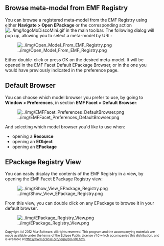 == Browse meta-model from EMF Registry ==

You can browse a registered meta-model from the EMF Registry using either '''Navigate > Open EPackage''' or the corresponding action [[Image:../img/logoMoDiscoMini.gif]] in the main toolbar. The following dialog will pop up, allowing you to select a meta-model by URI :

[[Image:../img/Open_Model_From_EMF_Registry.png]]

Either double-click or press OK on the desired meta-model. It will be opened in the EMF Facet Default EPackage Browser, or in the one you would have previously indicated in the preference page.

== Default Browser ==
You can choose which model browser you prefer to use, by going to '''Window > Preferences''', in section '''EMF Facet > Default Browser''':

[[Image:../img/EMFFacet_Preferences_DefaultBrowser.png]]

And selecting which model browser you'd like to use when:
* opening a '''Resource'''
* opening an '''EObject'''
* opening an '''EPackage'''

== EPackage Registry View ==
You can easily display the contents of the EMF Registry in a view, by opening the EMF Facet EPackage Registry view:

[[Image:../img/Show_View_EPackage_Registry.png]]

From this view, you can double click on any EPackage to browse it in your default browser.

[[Image:../img/EPackage_Registry_View.png]]


<font size="-2">
Copyright (c) 2012 Mia-Software.
All rights reserved. This program and the accompanying materials
are made available under the terms of the Eclipse Public License v1.0
which accompanies this distribution, and is available at
http://www.eclipse.org/legal/epl-v10.html.
</font>
